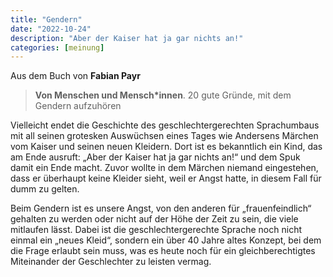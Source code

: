 ```yaml
---
title: "Gendern"
date: "2022-10-24"
description: "Aber der Kaiser hat ja gar nichts an!"
categories: [meinung]
---
```




Aus dem Buch von **Fabian Payr**

> __Von Menschen und Mensch\*innen__. 20 gute Gründe, mit dem Gendern aufzuhören


Vielleicht endet die Geschichte des geschlechtergerechten Sprachumbaus mit all seinen grotesken Auswüchsen eines Tages wie Andersens
Märchen vom Kaiser und seinen neuen Kleidern. Dort ist es bekanntlich
ein Kind, das am Ende ausruft: „Aber der Kaiser hat ja gar nichts an!“
und dem Spuk damit ein Ende macht. Zuvor wollte in dem Märchen
niemand eingestehen, dass er überhaupt keine Kleider sieht, weil er Angst
hatte, in diesem Fall für dumm zu gelten. 

Beim Gendern ist es unsere
Angst, von den anderen für „frauenfeindlich“ gehalten zu werden oder
nicht auf der Höhe der Zeit zu sein, die viele mitlaufen lässt. Dabei ist die geschlechtergerechte Sprache noch nicht einmal ein „neues Kleid“, sondern ein über 40 Jahre altes Konzept, bei dem die Frage erlaubt sein
muss, was es heute noch für ein gleichberechtigtes Miteinander der Geschlechter zu leisten vermag.


